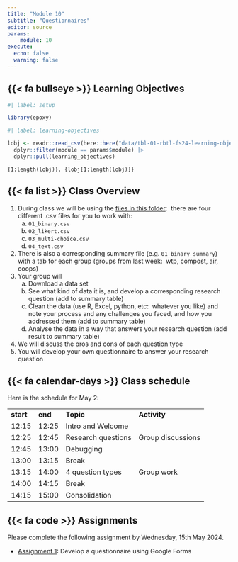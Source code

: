 ```yaml
---
title: "Module 10"
subtitle: "Questionnaires"
editor: source
params:
    module: 10
execute: 
  echo: false
  warning: false
---
```


## {{< fa bullseye >}} Learning Objectives

```r
#| label: setup

library(epoxy)
```

```r
#| label: learning-objectives

lobj <- readr::read_csv(here::here("data/tbl-01-rbtl-fs24-learning-objectives.csv")) |> 
  dplyr::filter(module == params$module) |>
  dplyr::pull(learning_objectives)

```

```epoxy
{1:length(lobj)}. {lobj[1:length(lobj)]}
```

## {{< fa list >}} Class Overview

1.  During class we will be using the [files in this folder](https://drive.google.com/drive/folders/1BVi27abl-rDbxcK2aJyfz4keflBhW7Fv):  there are [four different]{.highlight-yellow} .csv files for you to work with:
    a.  `01_binary.csv`
    b.  `02_likert.csv`
    c.  `03_multi-choice.csv`
    d.  `04_text.csv`
2.  There is also a corresponding [summary]{.highlight-yellow} file (e.g. `01_binary_summary`) with a tab for each group (groups from last week:  wtp, compost, air, coops)
3.  Your group will
    a.  Download a data set
    b.  See what kind of data it is, and develop a corresponding research question (add to summary table)
    c.  Clean the data (use R, Excel, python, etc:  whatever you like) and note your process and any challenges you faced, and how you addressed them (add to summary table)
    d.  Analyse the data in a way that answers your research question (add result to summary table)
4.  We will discuss the pros and cons of each question type
5.  You will develop your own [questionnaire]{.highlight-yellow} to answer your research question

## {{< fa calendar-days >}} Class schedule

Here is the schedule for May 2:

|           |         |                    |                   |
|-----------|---------|--------------------|-------------------|
| **start** | **end** | **Topic**          | **Activity**      |
| 12:15     | 12:25   | Intro and Welcome  |                   |
| 12:25     | 12:45   | Research questions | Group discussions |
| 12:45     | 13:00   | Debugging          |                   |
| 13:00     | 13:15   | Break              |                   |
| 13:15     | 14:00   | 4 question types   | Group work        |
| 14:00     | 14:15   | Break              |                   |
| 14:15     | 15:00   | Consolidation      |                   |

## {{< fa code >}} Assignments

Please complete the following assignment by Wednesday, 15th May 2024. 

-   [Assignment 1](../assignments/md-10/am-10-1-questionnaire.qmd): Develop a questionnaire using Google Forms
